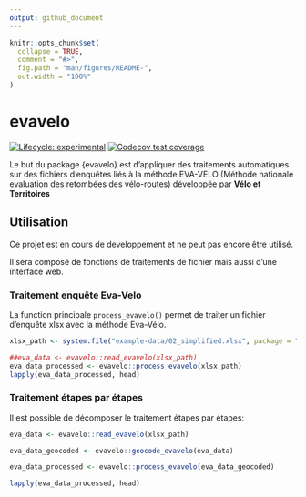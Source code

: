 ```yaml
---
output: github_document
---
```


<!-- README.md is generated from README.Rmd. Please edit that file -->

```r
knitr::opts_chunk$set(
  collapse = TRUE,
  comment = "#>",
  fig.path = "man/figures/README-",
  out.width = "100%"
)
```

# evavelo

<!-- badges: start -->
[![Lifecycle: experimental](https://img.shields.io/badge/lifecycle-experimental-orange.svg)](https://www.tidyverse.org/lifecycle/#experimental)
[![Codecov test coverage](https://codecov.io/gh/JMPivette/evavelo/branch/master/graph/badge.svg)](https://codecov.io/gh/JMPivette/evavelo?branch=master)
<!-- badges: end -->

Le but du package {evavelo} est d'appliquer des traitements automatiques sur des fichiers d'enquêtes liés à la méthode EVA-VELO (Méthode nationale evaluation des retombées des vélo-routes) développée par **Vélo et Territoires**

## Utilisation

Ce projet est en cours de developpement et ne peut pas encore être utilisé.

Il sera composé de fonctions de traitements de fichier mais aussi d'une interface web.

### Traitement enquête Eva-Velo

La function principale `process_evavelo()` permet de traiter un fichier d'enquête xlsx avec la méthode Eva-Vélo.

```r
xlsx_path <- system.file("example-data/02_simplified.xlsx", package = "evavelo")

##eva_data <- evavelo::read_evavelo(xlsx_path)
eva_data_processed <- evavelo::process_evavelo(xlsx_path)
lapply(eva_data_processed, head)
```


### Traitement étapes par étapes
Il est possible de décomposer le traitement étapes par étapes:

```r
eva_data <- evavelo::read_evavelo(xlsx_path)

eva_data_geocoded <- evavelo::geocode_evavelo(eva_data)

eva_data_processed <- evavelo::process_evavelo(eva_data_geocoded)

lapply(eva_data_processed, head)


```

